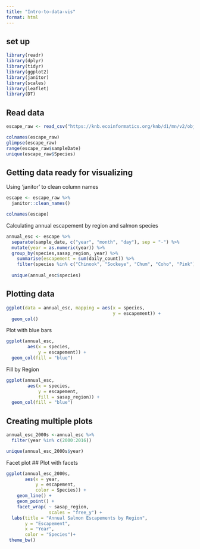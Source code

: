 ```yaml
---
title: "Intro-to-data-vis"
format: html
---
```


## set up

```r
library(readr)
library(dplyr)
library(tidyr)
library(ggplot2)
library(janitor)
library(scales)
library(leaflet)
library(DT)
```

## Read data

```r
escape_raw <- read_csv("https://knb.ecoinformatics.org/knb/d1/mn/v2/object/urn%3Auuid%3Af119a05b-bbe7-4aea-93c6-85434dcb1c5e")

```

```r
colnames(escape_raw)
glimpse(escape_raw)
range(escape_raw$sampleDate)
unique(escape_raw$Species)
```

## Getting data ready for visualizing

Using 'janitor' to clean column names
```r
escape <- escape_raw %>%
  janitor::clean_names()

colnames(escape)

```

Calculating annual escapement by region and salmon species

```r
annual_esc <- escape %>%
  separate(sample_date, c("year", "month", "day"), sep = "-") %>%
  mutate(year = as.numeric(year)) %>%
  group_by(species,sasap_region, year) %>%
    summarise(escapement = sum(daily_count)) %>%
    filter(species %in% c("Chinook", "Sockeye", "Chum", "Coho", "Pink"))
  
  unique(annual_esc$species)
```


## Plotting data

```r
ggplot(data = annual_esc, mapping = aes(x = species,
                                        y = escapement)) +
  geom_col()
```

Plot with blue bars

```r
ggplot(annual_esc,
        aes(x = species,
            y = escapement)) +
  geom_col(fill = "blue")
```


Fill by Region

```r
ggplot(annual_esc,
        aes(x = species,
            y = escapement,
            fill = sasap_region)) +
  geom_col(fill = "blue")
```


## Creating multiple plots

```r
annual_esc_2000s <-annual_esc %>%
  filter(year %in% c(2000:2016))

unique(annual_esc_2000s$year)
```

Facet plot
## Plot with facets
```r

ggplot(annual_esc_2000s,
       aes(x = year,
           y = escapement,
           color = Species)) +
    geom_line() +
    geom_point() +
    facet_wrap( ~ sasap_region,
                scales = "free_y") +
  labs(title = "Annual Salmon Escapements by Region",
       y = "Escapement",
       x = "Year",
       color = "Species")+
 theme_bw()
```


